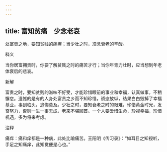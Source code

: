 ```yaml
---
---
---
```

title: 富知贫痛　少念老哀
---



处富贵之地，要知贫贱的痛痒；当少壮之时，须念衰老的辛酸。

释义

当你居富拥贵时，你要了解贫贱之时的痛苦才行；当你年青力壮时，应当想到年老体衰后的悲哀。

新解

富贵之时，要知贫贱的滋味不好受，才能珍惜眼前的事业和幸福，认真做事，不稍懈怠。遗憾的是有的人身处富贵之乡而不知珍惜，骄恣放纵，结果白白毁掉了幸福基业，事到临头，追悔莫及。少壮之时，要知衰老之时的艰难，珍惜黄金时光，发奋努力，否则一生一事无成，老来不堪回首。一个人要爱惜生命，珍视幸福，珍惜机遇，多为将来考虑。

注释

痛痒：痛和痒都是一种病，此处比喻痛苦。王阳明《传习录》：“如耳目之知视听，手足之知痛痒，此知觉便是心也。”
